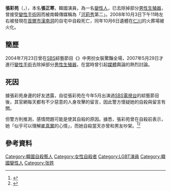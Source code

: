 {{藝人
| 姓名 = 張彩苑
| 類型 = 女藝人
| 圖片 = Replace this image female.svg
| 圖片尺寸 =
| 圖片簡介 = 
| 外文名= {{lang|ko|장채원}}
| 外文 = ko
| 本名 = 
| 英文名 =
| 羅馬拼音 = 
| 綽號 = 
| 國籍 = {{ROK}}
| 出生日期 = {{birth_date|1982|7|18}}
| 出生地點 = {{ROK-1981|short=yes}}
| 籍贯= 
| 逝世日期 = {{death_date_and_age|2008|10|3|1982|7|18|mf=y}}
| 逝世地點 = {{KOR}}[[首爾特別市|首爾特別市]][[龍山區_(首爾)|龍山區]][[中區_(首爾)|漢南洞]]
| 職業 = [[演員|演員]]
| 活躍年代 = 2004年－2008年
| 父母 = 
| 語言 = [[韓語|韓語]] 
}}
'''張彩苑'''（{{lang-ko|장채원}}，{{bd|1982年|7月18日|2008年|10月3日|catIdx=Jang}}），本名'''張正寒'''，韓國演員，為一名[[變性人|變性人]]，已去除掉部分[[男性生殖器|男性生殖器]]，曾接受[[變性手術|變性手術]]因而被南韓傳媒稱為「[[河莉秀|河莉秀]]第二」。2008年10月3日下午11時左右被發現在[[首爾市|首爾市]][[中區_(首爾)|漢南洞]]的自宅中自殺死亡，同年10月6日遺體在[[仁川|仁川]]的火葬場被火化。

== 簡歷 ==
2004年7月23日曾在[[SBS_(韓國)|SBS]]綜藝節目《{{tsl|ko|진실게임|真實遊戲Truth Game}}》中男扮女裝驚豔全場，2007年5月29日才進行[[變性手術|變性手術]]去除掉部分[[男性生殖器|男性生殖器]]，在當時曾引起[[媒體|媒體]]輿論的熱烈討論。

==死因==
據張彩苑身邊的好友透露，自從張彩苑在今年5月出演過[[SBS電視台|SBS電視台]]的綜藝節目後，其官網每天都有不少惡意的人身攻擊的留言，因此警方懷疑她的自殺與留言有關。

但警方則推測，感情問題可能是使其自殺的原因。據悉，張彩苑曾在自殺前表示，她「似乎可以理解[[崔真實|崔真實]]的心情」，而她自殺當天亦曾和男友吵架。<ref>{{cite news|url=http://paper.wenweipo.com/2008/10/07/EN0810070013.htm|title=變性藝人張彩苑自殺身亡|publisher=[[文汇报_(香港)|文匯報]]|author=|date=2008年10月7日|accessdate=2008-10-07|archive-date=2009-03-07|archive-url=https://web.archive.org/web/20090307175413/http://paper.wenweipo.com/2008/10/07/EN0810070013.htm|dead-url=no}}</ref><ref>{{cite news|url=http://news.sina.com/sinacn/504-104-103-107/2008-10-07/0030605225.html|title=韓變性藝人張彩苑自殺身亡|publisher=[[新浪新聞|新浪新聞]]|author=|date=2008年10月7日|accessdate=2008-10-07|archive-date=2016-06-15|archive-url=https://web.archive.org/web/20160615042728/http://news.sina.com/sinacn/504-104-103-107/2008-10-07/0030605225.html|dead-url=no}}</ref>    

==參考資料==
{{reflist}}

{{Korea-bio-stub}}

{{DEFAULTSORT:Jang Chae Won}}
[[Category:韓國自殺藝人|Category:韓國自殺藝人]]
[[Category:女性自殺者|Category:女性自殺者]]
[[Category:LGBT演員|Category:LGBT演員]]
[[Category:韓國變性人|Category:韓國變性人]]
[[Category:张姓|Category:张姓]]